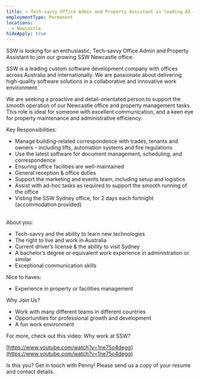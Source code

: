 ```yaml
---
title: ⭐ Tech-savvy Office Admin and Property Assistant in leading AI company
employmentType: Permanent
locations:
  - Newcastle
hideApply: true
---
```


SSW is looking for an enthusiastic, Tech-savvy Office Admin and Property Assistant to join our growing SSW Newcastle office.

SSW is a leading custom software development company with offices across Australia and internationally. We are passionate about delivering high-quality software solutions in a collaborative and innovative work environment.

We are seeking a proactive and detail-orientated person to support the smooth operation of our Newcastle office and property management tasks. This role is ideal for someone with excellent communication, and a keen eye for property maintenance and administrative efficiency.

Key Responsibilities:

* Manage building-related correspondence with trades, tenants and owners - including lifts, automation systems and fire regulations
* Use the latest software for document management, scheduling, and correspondence
* Ensuring office facilities are well-maintained
* General reception & office duties
* Support the marketing and events team, including setup and logistics
* Assist with ad-hoc tasks as required to support the smooth running of the office
* Visting the SSW Sydney office, for 2 days each fortnight (accommodation provided)

\
About you:

* Tech-savvy and the ability to learn new technologies
* The right to live and work in Australia
* Current driver’s license & the ability to visit Sydney
* A bachelor’s degree or equivalent work experience in administration or similar
* Exceptional communication skills

Nice to haves:

* Experience in property or facilities management

Why Join Us?

* Work with many different teams in different countries
* Opportunities for professional growth and development
* A fun work environment

For more, check out this video: Why work at SSW?

[https://www.youtube.com/watch?v=1ne75o4degg](https://www.youtube.com/watch?v=1ne75o4degg)

Is this you? Get in touch with Penny! Please send us a copy of your resume and contact details.
